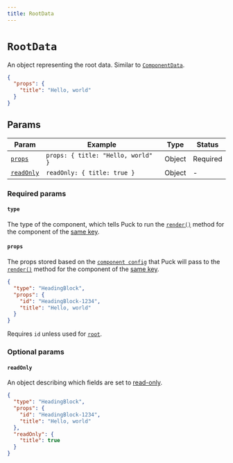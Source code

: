 ```yaml
---
title: RootData
---
```


# `RootData`

An object representing the root data. Similar to [`ComponentData`](/docs/api-reference/data-model/component-data).

```json showLineNumbers copy
{
  "props": {
    "title": "Hello, world"
  }
}
```

## Params

| Param                          | Example                            | Type   | Status   |
| ------------------------------ | ---------------------------------- | ------ | -------- |
| [`props`](#contentprops)       | `props: { title: "Hello, world" }` | Object | Required |
| [`readOnly`](#contentreadonly) | `readOnly: { title: true }`        | Object | -        |

### Required params

#### `type`

The type of the component, which tells Puck to run the [`render()`](/docs/api-reference/configuration/component-config#renderprops) method for the component of the [same key](/docs/api-reference/config#components).

#### `props`

The props stored based on the [`component config`](/docs/api-reference/configuration/component-config) that Puck will pass to the [`render()`](/docs/api-reference/configuration/component-config#renderprops) method for the component of the [same key](/docs/api-reference/config#components).

```json showLineNumbers copy {3-6}
{
  "type": "HeadingBlock",
  "props": {
    "id": "HeadingBlock-1234",
    "title": "Hello, world"
  }
}
```

Requires `id` unless used for [`root`](/docs/api-reference/data-model/data#root).

### Optional params

#### `readOnly`

An object describing which fields are set to [read-only](/docs/api-reference/configuration/component-config#datareadonly-1).

```json showLineNumbers copy {7-9}
{
  "type": "HeadingBlock",
  "props": {
    "id": "HeadingBlock-1234",
    "title": "Hello, world"
  },
  "readOnly": {
    "title": true
  }
}
```
